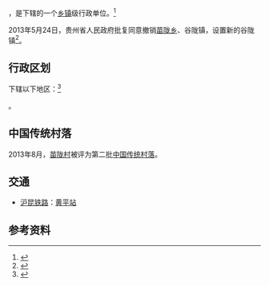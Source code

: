 {{中国乡级行政区|52/26/22/103/000
| 政府驻地 = 兴谷社区
}}

'''{{PAGENAMEBASE}}'''，是{{PRC admin/fullname|52/26/22/103/000|3}}下辖的一个[[乡镇|乡镇]]级行政单位。<ref>{{PRC admin/ref sgc|{{PRC admin/parent|52/26/22/103/000}}}}</ref>

2013年5月24日，贵州省人民政府批复同意撤销[[苗陇乡|苗陇乡]]、谷陇镇，设置新的谷陇镇<ref>{{Cite web |url=http://www.gzgov.gov.cn/xxgk/jbxxgk/fgwj/zfwj/qfh/201507/t20150703_298107.html |title=省人民政府关于同意撤销黄平县苗陇乡谷陇镇设置新的谷陇镇的批复（黔府函〔2013〕117号） |access-date=2017-09-06 |archive-date=2017-09-06 |archive-url=https://web.archive.org/web/20170906223827/http://www.gzgov.gov.cn/xxgk/jbxxgk/fgwj/zfwj/qfh/201507/t20150703_298107.html |dead-url=no }}</ref>。

== 行政区划 ==

{{PAGENAMEBASE}}下辖以下地区：<ref>{{PRC admin/ref sgc|52/26/22/103/000}}</ref>

{{PRC admin/children|52/26/22/103/000}}。

==中国传统村落==
2013年8月，[[苗陇村|苗陇村]]被评为第二批[[中国传统村落|中国传统村落]]。

== 交通 ==
* {{rint|cn|rail}}[[沪昆铁路|沪昆铁路]]：[[黄平站|黄平站]]

== 参考资料 ==
{{reflist}}

{{PRC admin/navcat|52/26/22/103/000}}
{{贵州行政区划小作品}}